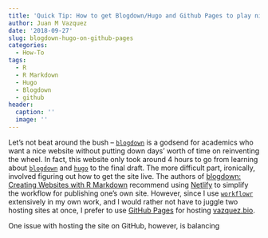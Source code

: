 ```yaml
---
title: 'Quick Tip: How to get Blogdown/Hugo and Github Pages to play nice'
author: Juan M Vazquez
date: '2018-09-27'
slug: blogdown-hugo-on-github-pages
categories:
  - How-To
tags:
  - R
  - R Markdown
  - Hugo
  - Blogdown
  - github
header:
  caption: ''
  image: ''
---
```


Let's not beat around the bush -- [`blogdown`]() is a godsend for academics who want a nice website without putting down days' worth of time on reinventing the wheel. In fact, this website only took around 4 hours to go from learning about [`blogdown`]() and [`hugo`]() to the final draft. The more difficult part, ironically, involved figuring out how to get the site live. The authors of [blogdown: Creating Websites with R Markdown]() recommend using [Netlify]() to simplify the workflow for publishing one's own site. However, since I use [`workflowr`]() extensively in my own work, and I would rather not have to juggle two hosting sites at once, I prefer to use [GitHub Pages]() for hosting [vazquez.bio]().  

One issue with hosting the site on GitHub, however, is balancing 



[`blogdown`]: https://github.com/rstudio/blogdown
[`hugo`]: https://gohugo.io/
[blogdown: Creating Websites with R Markdown]: https://bookdown.org/yihui/blogdown/
[Netlify]: https://www.netlify.com/
[`workflowr`]: https://jdblischak.github.io/workflowr/
[GitHub Pages]: https://pages.github.com/
[vazquez.bio]: https://www.vazquez.bio